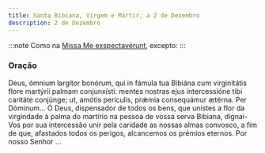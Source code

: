 ```yaml
---
title: Santa Bibiana, Virgem e Mártir, a 2 de Dezembro
description: 2 de Dezembro
---
```


:::note
Como na [Missa Me exspectavérunt](/missal/comum/18virgensmartires2), excepto:
:::

### Oração

<div class="side-by-side not-content">
  <span>
    Deus, ómnium largítor bonórum, qui in fámula tua Bibiána cum virginitátis flore martýrii palmam
    conjunxísti: mentes nostras ejus intercessióne tibi caritáte conjúnge; ut, amótis perículis,
    prǽmia consequámur ætérna. Per Dóminum...
  </span>
  <span>
    Ó Deus, dispensador de todos os bens, que unistes a flor da virgindade à palma do martírio na
    pessoa de vossa serva Bibiana, dignai-Vos por sua intercessão unir pela caridade as nossas almas
    convosco, a fim de que, afastados todos os perigos, alcancemos os prémios eternos. Por nosso
    Senhor ...
  </span>
</div>
